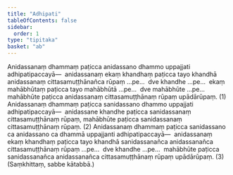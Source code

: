 ```yaml
---
title: "Adhipati"
tableOfContents: false
sidebar:
  order: 1
type: "tipitaka"
basket: "ab"
---
```



<DynamicBreadcrumb />

<Division number="20">

<Paragraph number="583">
Anidassanaṃ dhammaṃ paṭicca anidassano dhammo uppajjati adhipatipaccayā—  anidassanaṃ ekaṃ khandhaṃ paṭicca tayo khandhā anidassanaṃ cittasamuṭṭhānañca rūpaṃ …pe…  dve khandhe …pe…  ekaṃ mahābhūtaṃ paṭicca tayo mahābhūtā …pe…  dve mahābhūte …pe…  mahābhūte paṭicca anidassanaṃ cittasamuṭṭhānaṃ rūpaṃ upādārūpaṃ. (1)
</Paragraph>

<Paragraph number="584">
Anidassanaṃ dhammaṃ paṭicca sanidassano dhammo uppajjati adhipatipaccayā—  anidassane khandhe paṭicca sanidassanaṃ cittasamuṭṭhānaṃ rūpaṃ, mahābhūte paṭicca sanidassanaṃ cittasamuṭṭhānaṃ rūpaṃ. (2)
</Paragraph>

<Paragraph number="585">
Anidassanaṃ dhammaṃ paṭicca sanidassano ca anidassano ca dhammā uppajjanti adhipatipaccayā—  anidassanaṃ ekaṃ khandhaṃ paṭicca tayo khandhā sanidassanañca anidassanañca cittasamuṭṭhānaṃ rūpaṃ …pe…  dve khandhe …pe…  mahābhūte paṭicca sanidassanañca anidassanañca cittasamuṭṭhānaṃ rūpaṃ upādārūpaṃ. (3) (Saṃkhittaṃ, sabbe kātabbā.)
</Paragraph>
</Division>